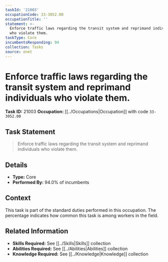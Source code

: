 ```yaml
---
taskId: '21003'
occupationCode: 33-3052.00
occupationTitle: ''
statement: >-
  Enforce traffic laws regarding the transit system and reprimand individuals
  who violate them.
taskType: Core
incumbentsResponding: 94
collection: Tasks
source: onet
---
```

# Enforce traffic laws regarding the transit system and reprimand individuals who violate them.

**Task ID:** 21003
**Occupation:** [[../Occupations|Occupation]] with code `33-3052.00`

## Task Statement

> Enforce traffic laws regarding the transit system and reprimand individuals who violate them.

## Details

- **Type:** Core
- **Performed By:** 94.0% of incumbents

## Context

This task is part of the standard duties performed in this occupation. The percentage indicates how common this task is among workers in the field.

## Related Information

- **Skills Required:** See [[../Skills|Skills]] collection
- **Abilities Required:** See [[../Abilities|Abilities]] collection
- **Knowledge Required:** See [[../Knowledge|Knowledge]] collection
